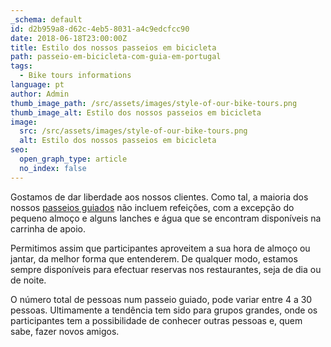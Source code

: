 ```yaml
---
_schema: default
id: d2b959a8-d62c-4eb5-8031-a4c9edcfcc90
date: 2018-06-18T23:00:00Z
title: Estilo dos nossos passeios em bicicleta
path: passeio-em-bicicleta-com-guia-em-portugal
tags:
  - Bike tours informations
language: pt
author: Admin
thumb_image_path: /src/assets/images/style-of-our-bike-tours.png
thumb_image_alt: Estilo dos nossos passeios em bicicleta
image:
  src: /src/assets/images/style-of-our-bike-tours.png
  alt: Estilo dos nossos passeios em bicicleta
seo:
  open_graph_type: article
  no_index: false
---
```

Gostamos de dar liberdade aos nossos clientes. Como tal, a maioria dos nossos
[passeios guiados](/pt/calendario-tours) não incluem refeições, com a excepção do pequeno almoço e
alguns lanches e água que se encontram disponíveis na carrinha de apoio.

Permitimos assim que participantes aproveitem a sua hora de almoço ou jantar, da
melhor forma que entenderem. De qualquer modo, estamos sempre disponíveis para
efectuar reservas nos restaurantes, seja de dia ou de noite.

O número total de pessoas num passeio guiado, pode variar entre 4 a 30 pessoas.
Ultimamente a tendência tem sido para grupos grandes, onde os participantes tem
a possibilidade de conhecer outras pessoas e, quem sabe, fazer novos amigos.